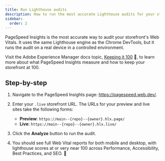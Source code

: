```yaml
---
title: Run Lighthouse audits
description: How to run the most accurate Lighthouse audits for your storefront.
sidebar:
  order: 2
---
```



PageSpeed Insights is the most accurate way to audit your storefront's Web Vitals. It uses the same Lighthouse engine as the Chrome DevTools, but it runs the audit on a real device in a controlled environment.

<LinkCard
  noborder
  icon="rocket"
  title="PageSpeed Insights"
  description="Make sure you enter your storefront's <strong>.live</strong> production URL for accurate results. The .live production site sits on CDNs that are closest to your customers, on the edge."
  href="https://pagespeed.web.dev/"
  rightIcon="external"
  target="_blank"
  rel="noopener noreferrer"
  aria-label="Link (opens in a new tab)"
/>

Visit the Adobe Experience Manager docs topic, [Keeping it 100](https://www.aem.live/developer/keeping-it-100) 💯, to learn more about what PageSpeed Insights measure and how to keep your storefront at 100.

## Step-by-step

<Steps>

1. Navigate to the PageSpeed Insights page: https://pagespeed.web.dev/.
1. Enter your `.live` storefront URL. The URLs for your preview and live sites take the following forms:

   - **Preview**: `https://main--{repo}--{owner}.hlx.page/`
   - **Live**: `https://main--{repo}--{owner}.hlx.live/`

1. Click the **Analyze** button to run the audit.
1. You should see full Web Vital reports for both mobile and desktop, with lighthouse scores at or very near 100 across Performance, Accessibility, Best Practices, and SEO. 🚀

</Steps>
